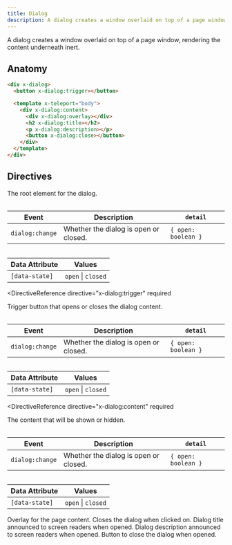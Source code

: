 ```yaml
---
title: Dialog
description: A dialog creates a window overlaid on top of a page window, rendering the content underneath inert.
---
```



<Toolbelt />

<Lede>
  A dialog creates a window overlaid on top of a page window, rendering the
  content underneath inert.
</Lede>

<DialogDemo />

## Anatomy

```html
<div x-dialog>
  <button x-dialog:trigger></button>

  <template x-teleport="body">
    <div x-dialog:content>
      <div x-dialog:overlay></div>
      <h2 x-dialog:title></h2>
      <p x-dialog:description></p>
      <button x-dialog:close></button>
    </div>
  </template>
</div>
```

## Directives

<DirectiveReference directive="x-dialog" required>
  The root element for the dialog.

  <Table>

| Event             | Description                           | `detail`            |
| ----------------- | ------------------------------------- | ------------------- |
| `dialog:change` | Whether the dialog is open or closed. | `{ open: boolean }` |

  </Table>

  <Table>

| Data Attribute | Values             |
| -------------- | ------------------ |
| `[data-state]` | `open` \| `closed` |

  </Table>
</DirectiveReference>

<DirectiveReference
  directive="x-dialog:trigger"
  required
>
  Trigger button that opens or closes the dialog content.

  <Table>

| Event             | Description                           | `detail`            |
| ----------------- | ------------------------------------- | ------------------- |
| `dialog:change` | Whether the dialog is open or closed. | `{ open: boolean }` |

  </Table>

  <Table>

| Data Attribute | Values             |
| -------------- | ------------------ |
| `[data-state]` | `open` \| `closed` |

  </Table>
</DirectiveReference>

<DirectiveReference
  directive="x-dialog:content"
  required
>
  The content that will be shown or hidden.

  <Table>

| Event             | Description                           | `detail`            |
| ----------------- | ------------------------------------- | ------------------- |
| `dialog:change` | Whether the dialog is open or closed. | `{ open: boolean }` |

  </Table>

  <Table>

| Data Attribute | Values             |
| -------------- | ------------------ |
| `[data-state]` | `open` \| `closed` |

  </Table>
</DirectiveReference>

<DirectiveReference directive="x-dialog:overlay">
  Overlay for the page content. Closes the dialog when clicked on.
</DirectiveReference>

<DirectiveReference directive="x-dialog:title">
  Dialog title announced to screen readers when opened.
</DirectiveReference>

<DirectiveReference directive="x-dialog:description">
  Dialog description announced to screen readers when opened.
</DirectiveReference>

<DirectiveReference directive="x-dialog:close" required>
  Button to close the dialog when opened.
</DirectiveReference>
